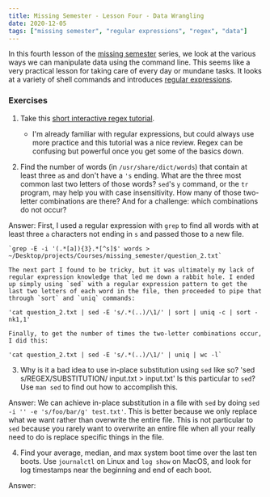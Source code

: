 ```yaml
---
title: Missing Semester - Lesson Four - Data Wrangling
date: 2020-12-05
tags: ["missing semester", "regular expressions", "regex", "data"]
---
```


In this fourth lesson of the [missing semester](https://missing.csail.mit.edu/2020/data-wrangling/) series, we look at the various ways we can manipulate data using the command line. This seems like a very practical lesson for taking care of every day or mundane tasks. It looks at a variety of shell commands and introduces [regular expressions](https://en.wikipedia.org/wiki/Regular_expression).

### Exercises

1. Take this [short interactive regex tutorial](https://regexone.com/).
	- I'm already familiar with regular expressions, but could always use more practice and this tutorial was a nice review. Regex can be confusing but powerful once you get some of the basics down.

2. Find the number of words (in `/usr/share/dict/words`) that contain at least three `a`s and don't have a `'s` ending. What are the three most common last two letters of those words? `sed`'s `y` command, or the `tr` program, may help you with case insensitivity. How many of those two-letter combinations are there? And for a challenge: which combinations do not occur?
 
Answer:
	First, I used a regular expression with `grep` to find all words with at least three `a` characters not ending in `s` and passed those to a new file.

	`grep -E -i '(.*[a]){3}.*[^s]$' words > ~/Desktop/projects/Courses/missing_semester/question_2.txt`

	The next part I found to be tricky, but it was ultimately my lack of regular expression knowledge that led me down a rabbit hole. I ended up simply using `sed` with a regular expression pattern to get the last two letters of each word in the file, then proceeded to pipe that through `sort` and `uniq` commands:

	'cat question_2.txt | sed -E 's/.*(..)/\1/' | sort | uniq -c | sort -nk1,1'

	Finally, to get the number of times the two-letter combinations occur, I did this:
	
	'cat question_2.txt | sed -E 's/.*(..)/\1/' | uniq | wc -l`

3. Why is it a bad idea to use in-place substitution using `sed` like so? 'sed s/REGEX/SUBSTITUTION/ input.txt > input.txt' Is this particular to `sed`? Use `man sed` to find out how to accomplish this.

Answer:
	We can achieve in-place substitution in a file with `sed` by doing `sed -i '' -e 's/foo/bar/g' test.txt'`. This is better because we only replace what we want rather than overwrite the entire file. This is not particular to `sed` because you rarely want to overwrite an entire file when all your really need to do is replace specific things in the file.

4. Find your average, median, and max system boot time over the last ten boots. Use `journalctl` on Linux and `log show` on MacOS, and look for log timestamps near the beginning and end of each boot.

Answer: 

